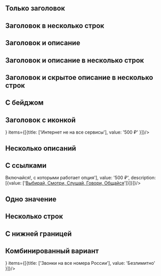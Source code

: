 
## Только заголовок

<Playground>
    <ContentArea>
        <Property items={[{title: ['Звонки на все номера России'], value: '500 ₽' }]}/>
    </ContentArea>
</Playground>

## Заголовок в несколько строк

<Playground>
    <ContentArea>
        <Property items={[{title: ['Детализация в салонах МегаФона', 'Оплачивается каждый день заказанной детализации.'], value: '2ГБ' }]}/>
    </ContentArea>
</Playground>

## Заголовок и описание

<Playground>
    <ContentArea>
        <Property items={[{title: ['Интернет не на все сервисы'], description: [{value: ['Boom, Yandex.Музыка, Zvooq, ВКонтакте Музыка']}] }]}/>
    </ContentArea>
</Playground>

## Заголовок и описание в несколько строк

<Playground>
    <ContentArea>
        <Property items={[{title: ['Интернет не на все сервисы'], description: [{value: ['Boom, Yandex.Музыка, Zvooq, ВКонтакте Музыка', 'Google Play Music, Apple Music, онлайн радио.']}], value: '500 ₽' }]}/>
    </ContentArea>
</Playground>

## Заголовок и скрытое описание в несколько строк

<Playground>
    <ContentArea>
        <Property items={[{title: ['Музыкальные сервисы'], description: [{value: ['Звонки на местные городские номера, когда вы находитесь дома,', 'оплачиваются отдельно.'], isCollapsible: true}], value: '500 ₽' }]}/>
    </ContentArea>
</Playground>

## С бейджом

<Playground>
    <ContentArea>
        <Property badge={'Акция'} items={[{title: ['Звонки на все номера России'], value: '500 ₽' }]}/>
    </ContentArea>
</Playground>

## Заголовок c иконкой

<Playground>
    <ContentArea>
        <Property icon={<WiFi style={{ display: 'block', fill: '#00B956' }} />} items={[{title: ['Интернет не на все сервисы'], value: '500 ₽' }]}/>
    </ContentArea>
</Playground>

## Несколько описаний

<Playground>
    <ContentArea>
        <Property items={[{title: ['Доп звонки'], value: '500Р', description: [{value: ['После израсходования пакета минут звонки на номера МегаФона России предоставляются безлимитно.']}, {value: ['Звонки на местные городские номера, когда вы находитесь дома, оплачиваются отдельно.'], isCollapsible: true}]}]}/>
    </ContentArea>
</Playground>

## С ссылками

<Playground>
    <ContentArea>
        <Property items={[{title: ['Тарифы <a href="https://moscow.megafon.ru">Включайся!</a>, с которыми работает опция'], value: '500 ₽', description: [{value: ['<a href="https://moscow.megafon.ru">Выбирай, Смотри, Слушай, Говори, Общайся</a>']}]}]}/>
    </ContentArea>
</Playground>

## Одно значение

<Playground>
    <ContentArea>
        <Property mergedValue='500 ₽' items={[{title: ['Музыкальные сервисы'], description: [{value: ['Boom, Yandex.Музыка, Zvooq, ВКонтакте Музыка,  Google Play Music, Apple Music, онлайн радио.']}], value: 'value'}, {title: ['Интернет не на все сервисы'], description: [{value: ['Звонки на местные городские номера, когда вы находитесь дома,', 'оплачиваются отдельно.']}] }]}/>
    </ContentArea>
</Playground>

## Несколько строк

<Playground>
    <ContentArea>
        <Property multirow items={[{title: ['Абонентская плата:']}, {value: '500 ₽', description: [{value: ['Звонки на все номера России']}]}, {value: '500 ₽', description: [{value: ['Звонки на все номера России']}]}, {value: '500 ₽', description: [{value: ['Звонки на все номера России']}]}]}/>
    </ContentArea>
</Playground>

## С нижней границей

<Playground>
    <ContentArea>
        <Property items={[{title: ['Звонки на все номера России'], value: '500 ₽'}]} borderBottom/>
    </ContentArea>
</Playground>

## Комбинированный вариант

<Playground>
    <ContentArea>
        <Property items={[{title: ['Доп звонки'], description: [{value: ['После израсходования пакета минут звонки на номера МегаФона России предоставляются безлимитно.']},{value: ['Звонки на местные городские номера, когда вы находитесь дома, оплачиваются отдельно.'], isCollapsible: true}]}]}/>
        <Property icon={<WiFi style={{ display: 'block', fill: '#00B956' }} />} items={[{title: ['Звонки на все номера России'], value: 'Безлимитно' }]}/>
        <Property mergedValue='500 ₽' badge={'Акция'} items={[{title: ['Музыкальные сервисы'], description: [{value: ['Boom, Yandex.Музыка, Zvooq, ВКонтакте Музыка,  Google Play Music, Apple Music, онлайн радио.']}], value: 'value'}, {title: ['Интернет не на все сервисы'], description: [{value: ['Звонки на местные городские номера, когда вы находитесь дома,', 'оплачиваются отдельно.']}] }]}/>
        <Property multirow items={[{title: ['Абонентская плата:']}, {value: '500 ₽', description: [{value: ['Звонки на все номера России']}]}, {value: '3 ₽ в сутки', description: [{value: ['SMS на прочие номера России']}]}]}/>
    </ContentArea>
</Playground>

